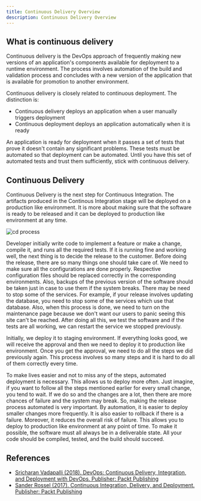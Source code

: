 ```yaml
---
title: Continuous Delivery Overview
description: Continuous Delivery Overview
---
```



## What is continuous delivery

Continuous delivery is the DevOps approach of frequently making new versions of an application's components available for deployment to a runtime environment. The process involves automation of the build and validation process and concludes with a new version of the application that is available for promotion to another environment.

Continuous delivery is closely related to continuous deployment. The distinction is:
- Continuous delivery deploys an application when a user manually triggers deployment
- Continuous deployment deploys an application automatically when it is ready

An application is ready for deployment when it passes a set of tests that prove it doesn't contain any significant problems. These tests must be automated so that deployment can be automated. Until you have this set of automated tests and trust them sufficiently, stick with continuous delivery.

## Continuous Delivery

Continuous Delivery is the next step for Continuous Integration. The artifacts produced in the Continous Integration stage will be deployed on a production like environment. It is more about making sure that the software is ready to be released and it can be deployed to production like environment at any time.

![cd process](./images/cd_process.png)

Developer initially write code to implement a feature or make a change, compile it, and runs all the required tests. If it is running fine and working well, the next thing is to decide the release to the customer. Before doing the release, there are so many things one should take care of. We need to make sure all the configurations are done properly. Respective configuration files should be replaced correctly in the corresponding environments. Also, backups of the previous version of the software should be taken just in case to use them if the system breaks. There may be need to stop some of the services. For example, if your release involves updating the database, you need to stop some of the services which use that database. Also, when this process is done, we need to turn on the maintenance page because we don't want our users to panic seeing this site can't be reached. After doing all this, we test the software and if the tests are all working, we can restart the service we stopped previously.

Initially, we deploy it to staging environment. If everything looks good, we will receive the approval and then we need to deploy it to production like environment. Once you get the approval, we need to do all the steps we did previously again. This process involves so many steps and it is hard to do all of them correctly every time.

To make lives easier and not to miss any of the steps, automated deployment is necessary. This allows us to deploy more often. Just imagine, if you want to follow all the steps mentioned earlier for every small change, you tend to wait. If we do so and the changes are a lot, then there are more chances of failure and the system may break. So, making the release process automated is very important. By automation, it is easier to deploy smaller changes more frequently. It is also easier to rollback if there is a failure. Moreover, it reduces the overall risk of failure. This allows you to deploy to production like environment at any point of time. To make it possible, the software must all always be in a deliverable state. All your code should be compiled, tested, and the build should succeed.



## References

- [Sricharan Vadapalli (2018). DevOps: Continuous Delivery, Integration, and Deployment with DevOps. Publisher: Packt Publishing](https://learning.oreilly.com/library/view/devops-continuous-delivery/9781789132991/)
- [Sander Rossel (2017). Continuous Integration, Delivery, and Deployment. Publisher: Packt Publishing](https://learning.oreilly.com/library/view/continuous-integration-delivery/9781787286610/)

